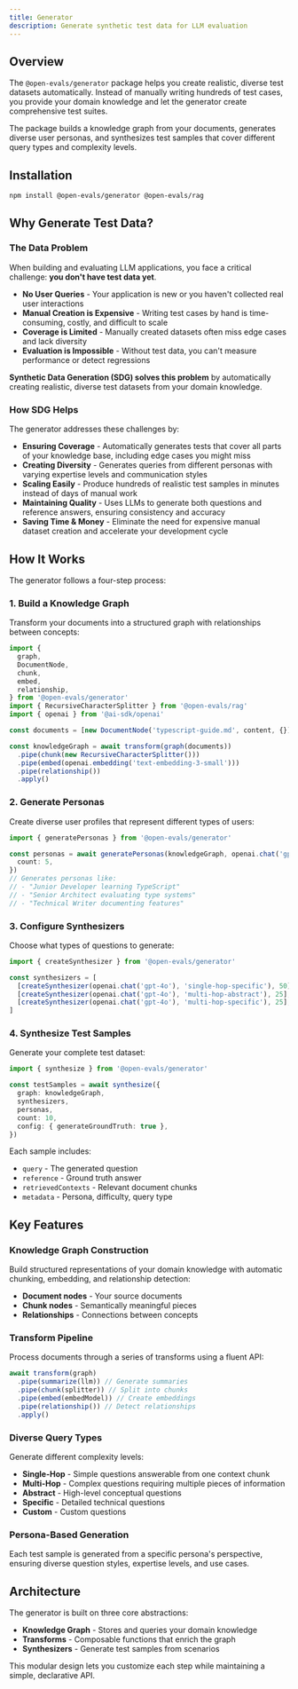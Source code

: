 ```yaml
---
title: Generator
description: Generate synthetic test data for LLM evaluation
---
```


## Overview

The `@open-evals/generator` package helps you create realistic, diverse test datasets automatically. Instead of manually writing hundreds of test cases, you provide your domain knowledge and let the generator create comprehensive test suites.

The package builds a knowledge graph from your documents, generates diverse user personas, and synthesizes test samples that cover different query types and complexity levels.

## Installation

```npm
npm install @open-evals/generator @open-evals/rag
```

## Why Generate Test Data?

### The Data Problem

When building and evaluating LLM applications, you face a critical challenge: **you don't have test data yet**.

- **No User Queries** - Your application is new or you haven't collected real user interactions
- **Manual Creation is Expensive** - Writing test cases by hand is time-consuming, costly, and difficult to scale
- **Coverage is Limited** - Manually created datasets often miss edge cases and lack diversity
- **Evaluation is Impossible** - Without test data, you can't measure performance or detect regressions

**Synthetic Data Generation (SDG) solves this problem** by automatically creating realistic, diverse test datasets from your domain knowledge.

### How SDG Helps

The generator addresses these challenges by:

- **Ensuring Coverage** - Automatically generates tests that cover all parts of your knowledge base, including edge cases you might miss
- **Creating Diversity** - Generates queries from different personas with varying expertise levels and communication styles
- **Scaling Easily** - Produce hundreds of realistic test samples in minutes instead of days of manual work
- **Maintaining Quality** - Uses LLMs to generate both questions and reference answers, ensuring consistency and accuracy
- **Saving Time & Money** - Eliminate the need for expensive manual dataset creation and accelerate your development cycle

## How It Works

The generator follows a four-step process:

### 1. Build a Knowledge Graph

Transform your documents into a structured graph with relationships between concepts:

```typescript
import {
  graph,
  DocumentNode,
  chunk,
  embed,
  relationship,
} from '@open-evals/generator'
import { RecursiveCharacterSplitter } from '@open-evals/rag'
import { openai } from '@ai-sdk/openai'

const documents = [new DocumentNode('typescript-guide.md', content, {})]

const knowledgeGraph = await transform(graph(documents))
  .pipe(chunk(new RecursiveCharacterSplitter()))
  .pipe(embed(openai.embedding('text-embedding-3-small')))
  .pipe(relationship())
  .apply()
```

### 2. Generate Personas

Create diverse user profiles that represent different types of users:

```typescript
import { generatePersonas } from '@open-evals/generator'

const personas = await generatePersonas(knowledgeGraph, openai.chat('gpt-4o'), {
  count: 5,
})
// Generates personas like:
// - "Junior Developer learning TypeScript"
// - "Senior Architect evaluating type systems"
// - "Technical Writer documenting features"
```

### 3. Configure Synthesizers

Choose what types of questions to generate:

```typescript
import { createSynthesizer } from '@open-evals/generator'

const synthesizers = [
  [createSynthesizer(openai.chat('gpt-4o'), 'single-hop-specific'), 50], // 50 simple questions
  [createSynthesizer(openai.chat('gpt-4o'), 'multi-hop-abstract'), 25], // 25 complex questions
  [createSynthesizer(openai.chat('gpt-4o'), 'multi-hop-specific'), 25], // 25 detailed complex
]
```

### 4. Synthesize Test Samples

Generate your complete test dataset:

```typescript
import { synthesize } from '@open-evals/generator'

const testSamples = await synthesize({
  graph: knowledgeGraph,
  synthesizers,
  personas,
  count: 10,
  config: { generateGroundTruth: true },
})
```

Each sample includes:

- `query` - The generated question
- `reference` - Ground truth answer
- `retrievedContexts` - Relevant document chunks
- `metadata` - Persona, difficulty, query type

## Key Features

### Knowledge Graph Construction

Build structured representations of your domain knowledge with automatic chunking, embedding, and relationship detection:

- **Document nodes** - Your source documents
- **Chunk nodes** - Semantically meaningful pieces
- **Relationships** - Connections between concepts

### Transform Pipeline

Process documents through a series of transforms using a fluent API:

```typescript
await transform(graph)
  .pipe(summarize(llm)) // Generate summaries
  .pipe(chunk(splitter)) // Split into chunks
  .pipe(embed(embedModel)) // Create embeddings
  .pipe(relationship()) // Detect relationships
  .apply()
```

### Diverse Query Types

Generate different complexity levels:

- **Single-Hop** - Simple questions answerable from one context chunk
- **Multi-Hop** - Complex questions requiring multiple pieces of information
- **Abstract** - High-level conceptual questions
- **Specific** - Detailed technical questions
- **Custom** - Custom questions

### Persona-Based Generation

Each test sample is generated from a specific persona's perspective, ensuring diverse question styles, expertise levels, and use cases.

## Architecture

The generator is built on three core abstractions:

- **Knowledge Graph** - Stores and queries your domain knowledge
- **Transforms** - Composable functions that enrich the graph
- **Synthesizers** - Generate test samples from scenarios

This modular design lets you customize each step while maintaining a simple, declarative API.
